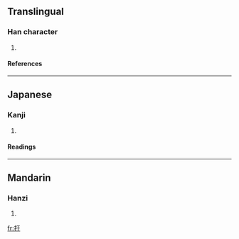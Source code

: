 ==Translingual==
===Han character===
{{Han char|rn=64|rad=手|as=03|sn=6|four=5104<sub>0</sub>|canj=手一木 (QMD)}}
# {{defn|Han|sort=手03}}
====References====
{{Han ref|kx=0417.240|dkj=11799|dj=0764.160|hdz=31829.010|uh=625C|ud=25180|bh=C9E3|bd=51683}}
----
==Japanese==
===Kanji===
{{ja-kanji|grade=|rs=手03}}
# {{defn|Japanese}} 
====Readings====
{{ja-readings|on=[[う]] (u), [[く]] (ku)|kun=[[さしまねく]] (sashimaneku)}}
----
==Mandarin==
===Hanzi===
{{cmn-hanzi|pin=[[wū]] ([[wu1]]), [[yū]] ([[yu1]])|wg=wu<sup>1</sup>, yü<sup>1</sup>}}
# {{defn|Mandarin}}

[[fr:扜]]